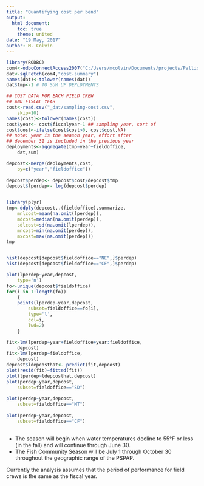 ```yaml
---
title: "Quantifying cost per bend"
output:
  html_document:
    toc: true
    theme: united
date: "19 May, 2017"
author: M. Colvin
---
```


<!--

rmarkdown::render("cost.Rmd")
-->

```r
library(RODBC)
com4<-odbcConnectAccess2007("C:/Users/mcolvin/Documents/projects/Pallid Sturgeon/Analysis/Data/pallids.accdb")
dat<-sqlFetch(com4,"cost-summary")
names(dat)<-tolower(names(dat))
dat$tmp<-1 # TO SUM UP DEPLOYMENTS

## COST DATA FOR EACH FIELD CREW
## AND FISCAL YEAR
cost<-read.csv("_dat/sampling-cost.csv",
    skip=10)
names(cost)<-tolower(names(cost))
cost$year<- cost$fiscalyear-1 ## sampling year, sort of
cost$cost<-ifelse(cost$cost>0, cost$cost,NA)
## note: year is the season year, effort after 
## december 31 is included in the previous year
deployments<-aggregate(tmp~year+fieldoffice,
    dat,sum)

depcost<-merge(deployments,cost,
    by=c("year","fieldoffice"))
    
depcost$perdep<- depcost$cost/depcost$tmp
depcost$lperdep<- log(depcost$perdep)


library(plyr)
tmp<-ddply(depcost,.(fieldoffice),summarize,
    mnlcost=mean(na.omit(lperdep)),
    mdcost=median(na.omit(perdep)),
    sdlcost=sd(na.omit(lperdep)),
    mncost=min(na.omit(perdep)),
    mxcost=max(na.omit(perdep)))
tmp


hist(depcost[depcost$fieldoffice=="NE",]$perdep)
hist(depcost[depcost$fieldoffice=="CF",]$perdep)

plot(lperdep~year,depcost,
    type='n')
fo<-unique(depcost$fieldoffice)
for(i in 1:length(fo))
    {
    points(lperdep~year,depcost,
        subset=fieldoffice==fo[i],
        type='l',
        col=i,
        lwd=2)
    }

fit<-lm(lperdep~year+fieldoffice+year:fieldoffice,
    depcost)
fit<-lm(lperdep~fieldoffice,
    depcost)
depcost$ldepcosthat<- predict(fit,depcost)  
plot(resid(fit)~fitted(fit))
plot(lperdep~ldepcosthat,depcost)    
plot(perdep~year,depcost,
    subset=fieldoffice=="SD")
    
plot(perdep~year,depcost,
    subset=fieldoffice=="MT")
    
plot(perdep~year,depcost,
    subset=fieldoffice=="CF")    
    
``` 





* The season will begin when water temperatures decline to 55°F or less 
(in the fall) and will continue through June 30. 
* The Fish Community Season will be July 1 through October 30 throughout 
the geographic range of the PSPAP. 

Currently the analysis assumes that the period
of performance for field crews is the same as 
the fiscal year. 


